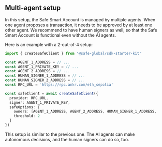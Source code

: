 ## Multi-agent setup

In this setup, the Safe Smart Account is managed by multiple agents.
When one agent proposes a transaction, it needs to be approved by at least one other agent.
We recommend to have human signers as well, so that the Safe Smart Account is functional even without the AI agents.

Here is an example with a 2-out-of-4 setup:

```typescript
import { createSafeClient } from '@safe-global/sdk-starter-kit'

const AGENT_1_ADDRESS = // ...
const AGENT_1_PRIVATE_KEY = // ...
const AGENT_2_ADDRESS = // ...
const HUMAN_SIGNER_1_ADDRESS = // ...
const HUMAN_SIGNER_2_ADDRESS = // ...
const RPC_URL = 'https://rpc.ankr.com/eth_sepolia'

const safeClient = await createSafeClient({
  provider: RPC_URL,
  signer: AGENT_1_PRIVATE_KEY,
  safeOptions: {
    owners: [AGENT_1_ADDRESS, AGENT_2_ADDRESS, HUMAN_SIGNER_1_ADDRESS, HUMAN_SIGNER_2_ADDRESS],
    threshold: 2
  }
})
```

This setup is similar to the previous one.
The AI agents can make autonomous decisions, and the human signers can do so, too.

